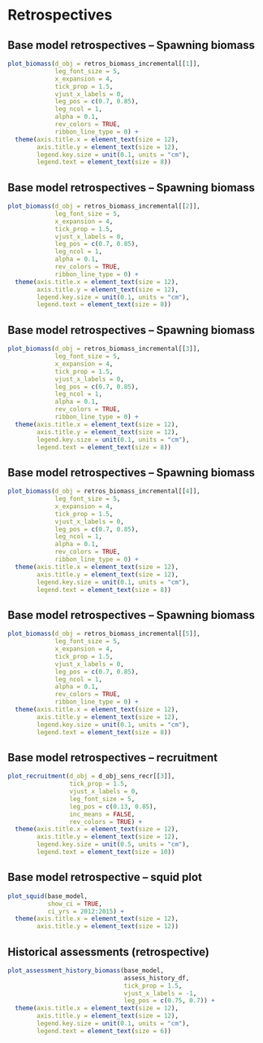 # Retrospectives

## Base model retrospectives -- Spawning biomass
```r

plot_biomass(d_obj = retros_biomass_incremental[[1]],
             leg_font_size = 5,
             x_expansion = 4,
             tick_prop = 1.5,
             vjust_x_labels = 0,
             leg_pos = c(0.7, 0.85),
             leg_ncol = 1,
             alpha = 0.1,
             rev_colors = TRUE,
             ribbon_line_type = 0) +
  theme(axis.title.x = element_text(size = 12),
        axis.title.y = element_text(size = 12),
        legend.key.size = unit(0.1, units = "cm"),
        legend.text = element_text(size = 8))
```

## Base model retrospectives -- Spawning biomass
```r

plot_biomass(d_obj = retros_biomass_incremental[[2]],
             leg_font_size = 5,
             x_expansion = 4,
             tick_prop = 1.5,
             vjust_x_labels = 0,
             leg_pos = c(0.7, 0.85),
             leg_ncol = 1,
             alpha = 0.1,
             rev_colors = TRUE,
             ribbon_line_type = 0) +
  theme(axis.title.x = element_text(size = 12),
        axis.title.y = element_text(size = 12),
        legend.key.size = unit(0.1, units = "cm"),
        legend.text = element_text(size = 8))
```

## Base model retrospectives -- Spawning biomass
```r

plot_biomass(d_obj = retros_biomass_incremental[[3]],
             leg_font_size = 5,
             x_expansion = 4,
             tick_prop = 1.5,
             vjust_x_labels = 0,
             leg_pos = c(0.7, 0.85),
             leg_ncol = 1,
             alpha = 0.1,
             rev_colors = TRUE,
             ribbon_line_type = 0) +
  theme(axis.title.x = element_text(size = 12),
        axis.title.y = element_text(size = 12),
        legend.key.size = unit(0.1, units = "cm"),
        legend.text = element_text(size = 8))
```

## Base model retrospectives -- Spawning biomass
```r

plot_biomass(d_obj = retros_biomass_incremental[[4]],
             leg_font_size = 5,
             x_expansion = 4,
             tick_prop = 1.5,
             vjust_x_labels = 0,
             leg_pos = c(0.7, 0.85),
             leg_ncol = 1,
             alpha = 0.1,
             rev_colors = TRUE,
             ribbon_line_type = 0) +
  theme(axis.title.x = element_text(size = 12),
        axis.title.y = element_text(size = 12),
        legend.key.size = unit(0.1, units = "cm"),
        legend.text = element_text(size = 8))
```

## Base model retrospectives -- Spawning biomass
```r

plot_biomass(d_obj = retros_biomass_incremental[[5]],
             leg_font_size = 5,
             x_expansion = 4,
             tick_prop = 1.5,
             vjust_x_labels = 0,
             leg_pos = c(0.7, 0.85),
             leg_ncol = 1,
             alpha = 0.1,
             rev_colors = TRUE,
             ribbon_line_type = 0) +
  theme(axis.title.x = element_text(size = 12),
        axis.title.y = element_text(size = 12),
        legend.key.size = unit(0.1, units = "cm"),
        legend.text = element_text(size = 8))
```

## Base model retrospectives -- recruitment
```r
plot_recruitment(d_obj = d_obj_sens_recr[[3]],
                 tick_prop = 1.5,
                 vjust_x_labels = 0,
                 leg_font_size = 5,
                 leg_pos = c(0.13, 0.85),
                 inc_means = FALSE,
                 rev_colors = TRUE) +
  theme(axis.title.x = element_text(size = 12),
        axis.title.y = element_text(size = 12),
        legend.key.size = unit(0.5, units = "cm"),
        legend.text = element_text(size = 10))
```

## Base model retrospective -- squid plot
```r

plot_squid(base_model,
           show_ci = TRUE,
           ci_yrs = 2012:2015) +
  theme(axis.title.x = element_text(size = 12),
        axis.title.y = element_text(size = 12))
```

## Historical assessments (retrospective)
```r

plot_assessment_history_biomass(base_model,
                                assess_history_df,
                                tick_prop = 1.5,
                                vjust_x_labels = -1,
                                leg_pos = c(0.75, 0.7)) +
  theme(axis.title.x = element_text(size = 12),
        axis.title.y = element_text(size = 12),
        legend.key.size = unit(0.1, units = "cm"),
        legend.text = element_text(size = 6))
```

